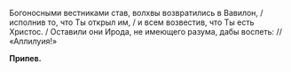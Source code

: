 Богоносными вестниками став, волхвы возвратились в Вавилон, / исполнив то, что Ты открыл им, / и всем возвестив, что Ты есть Христос. / Оставили они Ирода, не имеющего разума, дабы воспеть: // «Аллилуия!»

**Припев.**
